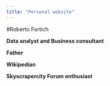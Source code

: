 ```yaml
---
title: "Personal website"
---
```


#Roberto Fortich 

**Data analyst and Business consultant**

**Father**

**Wikipedian**

**Skyscrapercity Forum enthusiast**